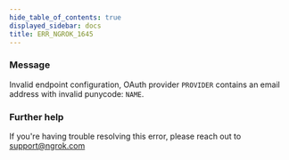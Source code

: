 ```yaml
---
hide_table_of_contents: true
displayed_sidebar: docs
title: ERR_NGROK_1645
---
```




### Message

Invalid endpoint configuration, OAuth provider `PROVIDER` contains an email address with invalid punycode: `NAME`.

<ErrorDetails error="err_ngrok_1645" />

### Further help

If you're having trouble resolving this error, please reach out to [support@ngrok.com](mailto:support@ngrok.com?subject=Help%20with%20ERR_NGROK_1645)
